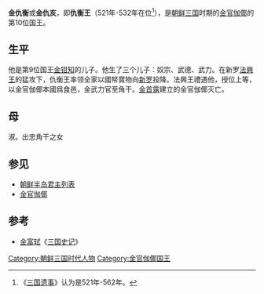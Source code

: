 {{Infobox Korean name
|hangul=구형왕、구해왕
|hanja=仇衡王、仇亥王
|rr=Guhyeong wang、Guhae wang 
|mr=Kuhyŏng wang、Kuhae wang 
}}
'''金仇衡'''或'''金仇亥'''，即'''仇衡王'''（521年-532年在位<ref>《[[三国遗事|三国遗事]]》认为是521年-562年。</ref>），是[[朝鲜三国|朝鲜三国]]时期的[[金官伽倻|金官伽倻]]的第10位国王。
==生平==
他是第9位国王[[金钳知|金钳知]]的儿子。他生了三个儿子：奴宗、武德、武力。在新罗[[法興王|法興王]]的猛攻下，仇衡王率领全家以國帑寶物向[[新罗|新罗]]投降。法興王禮遇他，授位上等，以金官伽倻本國爲食邑，金武力官至角干。[[金首露|金首露]]建立的金官伽倻灭亡。
==母==
淑。出忠角干之女
==参见==
* [[朝鲜半岛君主列表|朝鲜半岛君主列表]]
* [[金官伽倻|金官伽倻]]

==参考==
<div class="references-small">
<references />
</div>
* [[金富轼|金富轼]]《[[三国史记|三国史记]]》

{{start box}}
{{s-before|[[金钳知|金钳知]]}}
{{s-title|[[金官伽倻|金官伽倻]]國王|521年－532年}}
{{s-after|—}}
{{end box}}
{{金官伽倻国王}}

[[Category:朝鲜三国时代人物|Category:朝鲜三国时代人物]]
[[Category:金官伽倻国王|Category:金官伽倻国王]]